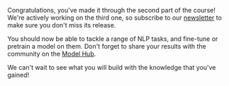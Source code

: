 <script>

</script>

Congratulations, you've made it through the second part of the course! We're actively working on the third one, so subscribe to our [newsletter](https://huggingface.curated.co/) to make sure you don't miss its release.

You should now be able to tackle a range of NLP tasks, and fine-tune or pretrain a model on them. Don't forget to share your results with the community on the [Model Hub](https://huggingface.co/models).

We can't wait to see what you will build with the knowledge that you've gained!

